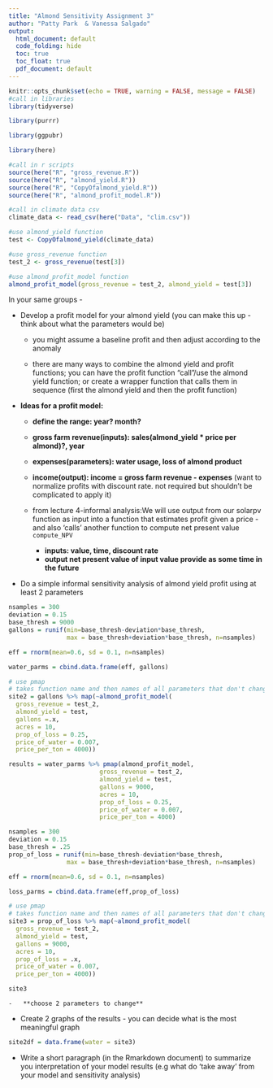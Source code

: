 ```yaml
---
title: "Almond Sensitivity Assignment 3"
author: "Patty Park  & Vanessa Salgado"
output:
  html_document: default
  code_folding: hide
  toc: true
  toc_float: true
  pdf_document: default
---
```



```r
knitr::opts_chunk$set(echo = TRUE, warning = FALSE, message = FALSE)
#call in libraries
library(tidyverse)

library(purrr)

library(ggpubr)

library(here)

#call in r scripts
source(here("R", "gross_revenue.R"))
source(here("R", "almond_yield.R"))
source(here("R", "CopyOfalmond_yield.R"))
source(here("R", "almond_profit_model.R"))

```


```r
#call in climate data csv
climate_data <- read_csv(here("Data", "clim.csv"))

```

```r
#use almond_yield function
test <- CopyOfalmond_yield(climate_data)

#use gross_revenue function
test_2 <- gross_revenue(test[3])

#use almond_profit_model function
almond_profit_model(gross_revenue = test_2, almond_yield = test[3])
```



In your same groups -

-   Develop a profit model for your almond yield (you can make this up - think about what the parameters would be)

    -   you might assume a baseline profit and then adjust according to the anomaly\

    -   there are many ways to combine the almond yield and profit functions; you can have the profit function "call"/use the almond yield function; or create a wrapper function that calls them in sequence (first the almond yield and then the profit function)

-   **Ideas for a profit model:**

    -   **define the range: year? month?**

    -   **gross farm revenue(inputs): sales(almond_yield \* price per almond)?, year**

    -   **expenses(parameters): water usage, loss of almond product**

    -   **income(output): income = gross farm revenue - expenses** (want to normalize profits with discount rate. not required but shouldn't be complicated to apply it)

    -   from lecture 4-informal analysis:We will use output from our solarpv function as input into a function that estimates profit given a price - and also 'calls' another function to compute net present value `compute_NPV`

        -   **inputs: value, time, discount rate**
        -   **output net present value of input value provide as some time in the future**

-   Do a simple informal sensitivity analysis of almond yield profit using at least 2 parameters

```r
nsamples = 300
deviation = 0.15
base_thresh = 9000
gallons = runif(min=base_thresh-deviation*base_thresh,
                max = base_thresh+deviation*base_thresh, n=nsamples)

eff = rnorm(mean=0.6, sd = 0.1, n=nsamples)

water_parms = cbind.data.frame(eff, gallons)

# use pmap 
# takes function name and then names of all parameters that don't change
site2 = gallons %>% map(~almond_profit_model( 
  gross_revenue = test_2, 
  almond_yield = test, 
  gallons =.x,
  acres = 10, 
  prop_of_loss = 0.25,  
  price_of_water = 0.007,  
  price_per_ton = 4000))

results = water_parms %>% pmap(almond_profit_model, 
                         gross_revenue = test_2, 
                         almond_yield = test, 
                         gallons = 9000,
                         acres = 10, 
                         prop_of_loss = 0.25,  
                         price_of_water = 0.007,  
                         price_per_ton = 4000)

```

```r
nsamples = 300
deviation = 0.15
base_thresh = .25
prop_of_loss = runif(min=base_thresh-deviation*base_thresh,
                max = base_thresh+deviation*base_thresh, n=nsamples)

eff = rnorm(mean=0.6, sd = 0.1, n=nsamples)

loss_parms = cbind.data.frame(eff,prop_of_loss)

# use pmap 
# takes function name and then names of all parameters that don't change
site3 = prop_of_loss %>% map(~almond_profit_model( 
  gross_revenue = test_2, 
  almond_yield = test, 
  gallons = 9000,
  acres = 10, 
  prop_of_loss = .x,  
  price_of_water = 0.007,  
  price_per_ton = 4000))

site3


```

    -   **choose 2 parameters to change**

-   Create 2 graphs of the results - you can decide what is the most meaningful graph

```r

site2df = data.frame(water = site3)
```


-   Write a short paragraph (in the Rmarkdown document) to summarize you interpretation of your model results (e.g what do 'take away' from your model and sensitivity analysis)
